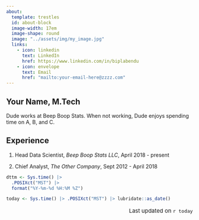 ```yaml
---
about:
  template: trestles
  id: about-block
  image-width: 17em
  image-shape: round
  image: "../assets/img/my_image.jpg"
  links:
    - icon: linkedin
      text: LinkedIn
      href: https://www.linkedin.com/in/biplabendu
    - icon: envelope
      text: Email
      href: "mailto:your-email-here@zzzz.com"  
---
```


::: {#about-block}

## Your Name, M.Tech

Dude works at Beep Boop Stats. When not working, Dude enjoys 
spending time on A, B, and C.

## Experience

1. Head Data Scientist, *Beep Boop Stats LLC*, April 2018 - present

2. Chief Analyst, *The Other Company*, Sept 2012 - April 2018

::: 


```r
dttm <- Sys.time() |> 
  .POSIXct("MST") |> 
  format("%Y-%m-%d %H:%M %Z")

today <- Sys.time() |> .POSIXct("MST") |> lubridate::as_date()
```

<p align = "right" style="font-size: 15px;">
Last updated on `r today`
</p>
